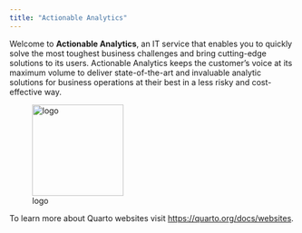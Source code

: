 ```yaml
---
title: "Actionable Analytics"
---
```


Welcome to **Actionable Analytics**, an IT service that enables you to quickly solve the most toughest business challenges and bring cutting-edge solutions to its users. Actionable Analytics keeps the customer's voice at its maximum volume to deliver state-of-the-art and invaluable analytic solutions for business operations at their best in a less risky and cost-effective way.

![logo](ALPHA.jpg){#fig-logo width="161"}

To learn more about Quarto websites visit <https://quarto.org/docs/websites>.
